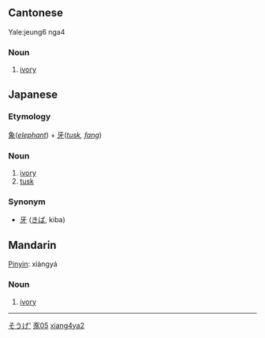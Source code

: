 ==Cantonese==
{{zh-hanzi|[[象]][[牙]]}}
Yale:jeung6 nga4
===Noun===
# [[ivory]]

==Japanese==
{{ja-kanjitab|象|牙}}
===Etymology===
[[象]](''[[elephant]]'') + [[牙]](''[[tusk]], [[fang]]'')

===Noun===
{{ja-noun|k|hira=ぞうげ|rom=zōge|hidx=そうげ'}}
# [[ivory]]
# [[tusk]]
[[Category:ja:Elephant|そうげ']]

===Synonym===
* [[牙]] ([[きば]], kiba)

==Mandarin==
{{zh-hanzi|[[象]][[牙]]}}
[[Pinyin]]: xiàngyá
===Noun===
# [[ivory]]

[[Category:zh-tw:Elephant|豕05]]
[[Category:zh-cn:Elephant|xiang4ya2]]
----
